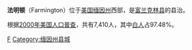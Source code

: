 {{Infobox Settlement
| name = 法明顿<br/>Farmington
| image_skyline = View of Farmington, ME.jpg
| imagesize = 250px
| image_caption = 
| image_flag = 
| image_shield = 
| pushpin_map = USA Maine
| pushpin_label_position = bottom
| subdivision_type = 国家
| subdivision_name = {{USA}}
| subdivision_type1 = [[美国行政区划|州]]
| subdivision_name1 = [[缅因州|缅因州]]
| subdivision_type2 = [[缅因州各县列表|县]]
| subdivision_name2 =  [[富兰克林县_(缅因州)|富兰克林县]]
| elevation_m = 130
| elevation_ft = 
| area_total_km2 = 17.5
| population_as_of = 2000年
| population_total = 7410
| population_density_km2 = auto
| timezone = [[EST|EST]]
| utc_offset = -5
| timezone_DST = [[EDT|EDT]]
| utc_offset_DST = -4
| website = http://www.farmingtonMaine.org 
}}
'''法明顿'''（Farmington）位于[[美国|美国]][[缅因州|缅因州]]西部，是[[富兰克林县_(缅因州)|富兰克林县]]的县治。

根据[[2000年美国人口普查|2000年美国人口普查]]，共有7,410人，其中[[白人|白人]]占97.48%。

{{Maine-stub}}
{{commonscat}}
{{coord|display=title}}
{{normdaten}}
{{DEFAULTSORT:farmington}}
[[Category:缅因州城市|F]]
[[Category:缅因州县城|Category:缅因州县城]]